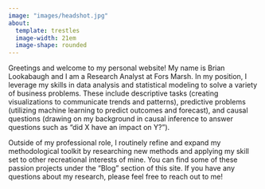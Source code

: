 ```yaml
---
image: "images/headshot.jpg"
about:
  template: trestles
  image-width: 21em
  image-shape: rounded
---
```


Greetings and welcome to my personal website! My name is Brian Lookabaugh and I am a Research Analyst at Fors Marsh. In my position, I leverage my skills in data analysis and statistical modeling to solve a variety of business problems. These include descriptive tasks (creating visualizations to communicate trends and patterns), predictive problems (utilizing machine learning to predict outcomes and forecast), and causal questions (drawing on my background in causal inference to answer questions such as "did X have an impact on Y?").

:::a
Outside of my professional role, I routinely refine and expand my methodological toolkit by researching new methods and applying my skill set to other recreational interests of mine. You can find some of these passion projects under the "Blog" section of this site. If you have any questions about my research, please feel free to reach out to me!
:::

